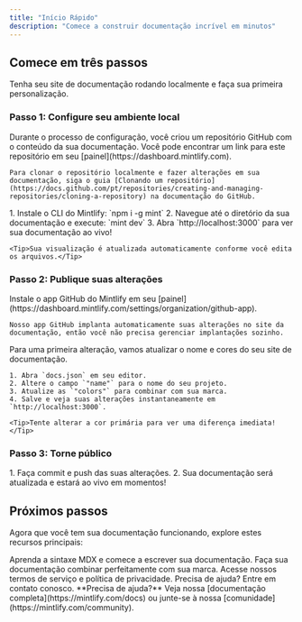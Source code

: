 ```yaml
---
title: "Início Rápido"
description: "Comece a construir documentação incrível em minutos"
---
```


## Comece em três passos

Tenha seu site de documentação rodando localmente e faça sua primeira personalização.

### Passo 1: Configure seu ambiente local

<AccordionGroup>
  <Accordion icon="copy" title="Clone sua documentação localmente">
    Durante o processo de configuração, você criou um repositório GitHub com o conteúdo da sua documentação. Você pode encontrar um link para este repositório em seu [painel](https://dashboard.mintlify.com).

    Para clonar o repositório localmente e fazer alterações em sua documentação, siga o guia [Clonando um repositório](https://docs.github.com/pt/repositories/creating-and-managing-repositories/cloning-a-repository) na documentação do GitHub.
  </Accordion>
  <Accordion icon="rectangle-terminal" title="Inicie o servidor de visualização">
    1. Instale o CLI do Mintlify: `npm i -g mint`
    2. Navegue até o diretório da sua documentação e execute: `mint dev`
    3. Abra `http://localhost:3000` para ver sua documentação ao vivo!

    <Tip>Sua visualização é atualizada automaticamente conforme você edita os arquivos.</Tip>
  </Accordion>
</AccordionGroup>

### Passo 2: Publique suas alterações

<AccordionGroup>
  <Accordion icon="github" title="Instale nosso app do GitHub">
    Instale o app GitHub do Mintlify em seu [painel](https://dashboard.mintlify.com/settings/organization/github-app).

    Nosso app GitHub implanta automaticamente suas alterações no site da documentação, então você não precisa gerenciar implantações sozinho.
</Accordion>
<Accordion icon="palette" title="Atualize o nome e cores do seu site">
    Para uma primeira alteração, vamos atualizar o nome e cores do seu site de documentação.

    1. Abra `docs.json` em seu editor.
    2. Altere o campo `"name"` para o nome do seu projeto.
    3. Atualize as `"colors"` para combinar com sua marca.
    4. Salve e veja suas alterações instantaneamente em `http://localhost:3000`.

    <Tip>Tente alterar a cor primária para ver uma diferença imediata!</Tip>
  </Accordion>
</AccordionGroup>

### Passo 3: Torne público

<Accordion icon="rocket" title="Publique sua documentação">
  1. Faça commit e push das suas alterações.
  2. Sua documentação será atualizada e estará ao vivo em momentos!
</Accordion>

## Próximos passos

Agora que você tem sua documentação funcionando, explore estes recursos principais:

<CardGroup cols={2}>

<Card title="Escrever Conteúdo" icon="pen-to-square" href="/pt/essentials/markdown">
  Aprenda a sintaxe MDX e comece a escrever sua documentação.
</Card>

<Card title="Personalizar estilo" icon="palette" href="/pt/essentials/navigation">
  Faça sua documentação combinar perfeitamente com sua marca.
</Card>

<Card title="Documentação Legal" icon="file-contract" href="/pt/legal/terms-of-service">
  Acesse nossos termos de serviço e política de privacidade.
</Card>

<Card title="Suporte" icon="life-ring" href="mailto:hello@aromachat.app">
  Precisa de ajuda? Entre em contato conosco.
</Card>

</CardGroup>

<Note>
  **Precisa de ajuda?** Veja nossa [documentação completa](https://mintlify.com/docs) ou junte-se à nossa [comunidade](https://mintlify.com/community).
</Note>